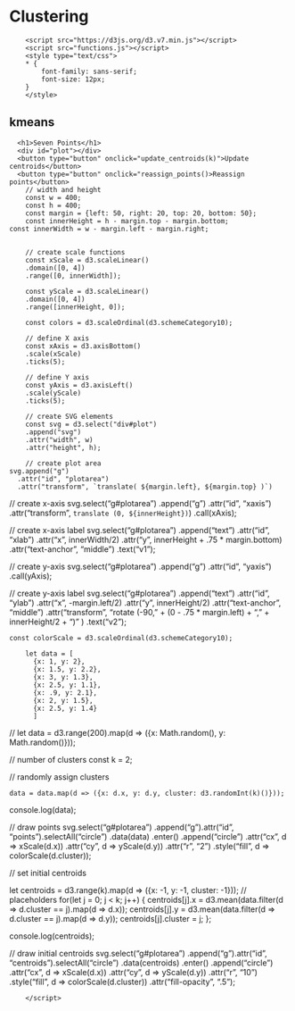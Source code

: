 # Clustering
		<script src="https://d3js.org/d3.v7.min.js"></script>
		<script src="functions.js"></script>
		<style type="text/css">
		* {
			font-family: sans-serif;
			font-size: 12px;
		}
		</style>

## kmeans

	  <h1>Seven Points</h1>
	  <div id="plot"></div>
	  <button type="button" onclick="update_centroids(k)">Update centroids</button>
	  <button type="button" onclick="reassign_points()>Reassign points</button>
		// width and height
		const w = 400;
		const h = 400;
		const margin = {left: 50, right: 20, top: 20, bottom: 50};
		const innerHeight = h - margin.top - margin.bottom;
    const innerWidth = w - margin.left - margin.right;


		// create scale functions
		const xScale = d3.scaleLinear()
		.domain([0, 4])
		.range([0, innerWidth]);

		const yScale = d3.scaleLinear()
		.domain([0, 4])
		.range([innerHeight, 0]);

		const colors = d3.scaleOrdinal(d3.schemeCategory10);

		// define X axis
		const xAxis = d3.axisBottom()
		.scale(xScale)
		.ticks(5);

		// define Y axis
		const yAxis = d3.axisLeft()
		.scale(yScale)
		.ticks(5);

		// create SVG elements
		const svg = d3.select("div#plot")
		.append("svg")
		.attr("width", w)
		.attr("height", h);

		// create plot area
    svg.append("g")
      .attr("id", "plotarea")
      .attr("transform", `translate( ${margin.left}, ${margin.top} )`)

   // create x-axis
   svg.select("g#plotarea")
    .append("g")
    .attr("id", "xaxis")
    .attr("transform", `translate (0, ${innerHeight})`)
    .call(xAxis);

  // create x-axis label
  svg.select("g#plotarea")
    .append("text")
      .attr("id", "xlab")
      .attr("x", innerWidth/2)
      .attr("y", innerHeight + .75 * margin.bottom)
      .attr("text-anchor", "middle")
      .text("v1");

  // create y-axis
  svg.select("g#plotarea")
    .append("g")
    .attr("id", "yaxis")
    .call(yAxis);

  // create y-axis label
  svg.select("g#plotarea")
    .append("text")
      .attr("id", "ylab")
      .attr("x", -margin.left/2)
      .attr("y", innerHeight/2)
      .attr("text-anchor", "middle")
      .attr("transform", "rotate (-90, " + (0 - .75 * margin.left) + "," + innerHeight/2 + ")" )
      .text("v2");

    const colorScale = d3.scaleOrdinal(d3.schemeCategory10);

		let data = [
		  {x: 1, y: 2},
		  {x: 1.5, y: 2.2},
		  {x: 3, y: 1.3},
		  {x: 2.5, y: 1.1},
		  {x: .9, y: 2.1},
		  {x: 2, y: 1.5},
		  {x: 2.5, y: 1.4}
		  ]

//		  let data = d3.range(200).map(d => ({x: Math.random(), y: Math.random()}));

// number of clusters
    const k = 2;

  // randomly assign clusters

    data = data.map(d => ({x: d.x, y: d.y, cluster: d3.randomInt(k)()}));

  console.log(data);


// draw points
		svg.select("g#plotarea")
			.append("g").attr("id", "points").selectAll("circle")
		  .data(data)
			.enter()
			.append("circle")
				.attr("cx", d => xScale(d.x))
				.attr("cy", d => yScale(d.y))
				.attr("r", "2")
			  .style("fill", d => colorScale(d.cluster));

// set initial centroids

  let centroids = d3.range(k).map(d => ({x: -1, y: -1, cluster: -1})); // placeholders
    for(let j = 0; j < k; j++) {
      centroids[j].x = d3.mean(data.filter(d => d.cluster == j).map(d => d.x));
      centroids[j].y = d3.mean(data.filter(d => d.cluster == j).map(d => d.y));
      centroids[j].cluster = j;
  };

console.log(centroids);

// draw initial centroids
		svg.select("g#plotarea")
			.append("g").attr("id", "centroids").selectAll("circle")
		  .data(centroids)
			.enter()
			.append("circle")
				.attr("cx", d => xScale(d.x))
				.attr("cy", d => yScale(d.y))
				.attr("r", "10")
				.style("fill", d => colorScale(d.cluster))
				.attr("fill-opacity", ".5");

		</script>
